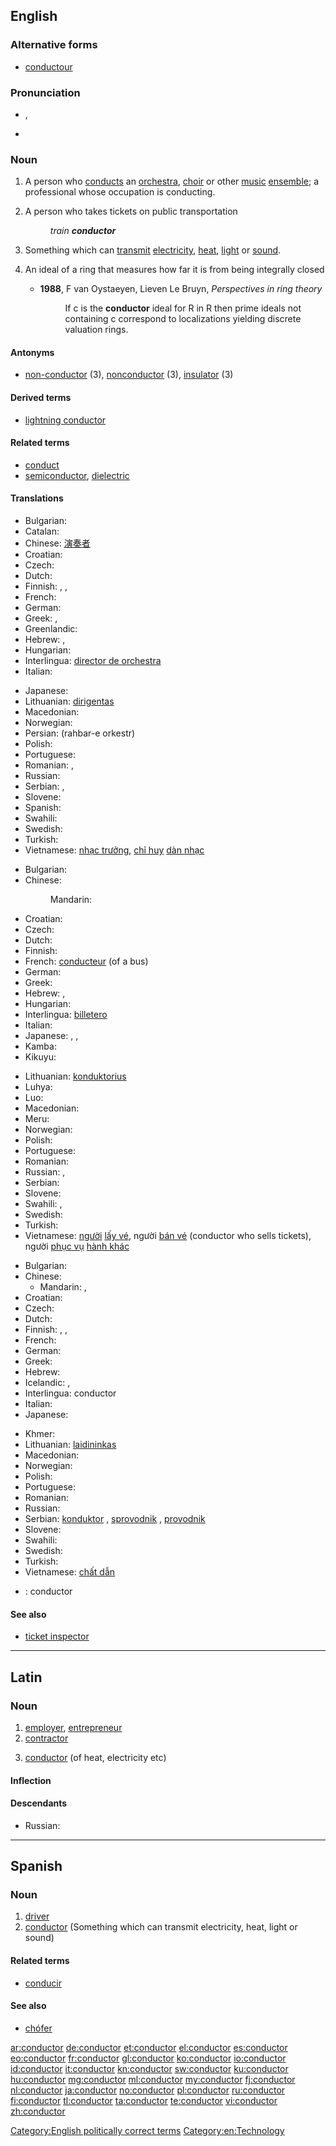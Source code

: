 ==English==

===Alternative forms===
* [[conductour]] {{qualifier|obsolete}}

===Pronunciation===
* {{IPA|/kənˈdʌktɚ/}}, {{SAMPA|/k@n"dVkt@`/}}
* {{audio|en-us-conductor.ogg|Audio (US)}}

===Noun===
{{en-noun}}

# {{music}} A person who [[conducts]] an [[orchestra]], [[choir]] or other [[music]] [[ensemble]]; a professional whose occupation is conducting.
# A person who takes tickets on public transportation
#: ''train '''conductor'''''
# Something which can [[transmit]] [[electricity]], [[heat]], [[light]] or [[sound]].
# {{mathematics}} An ideal of a ring that measures how far it is from being integrally closed
#* '''1988''', F van Oystaeyen, Lieven Le Bruyn, ''Perspectives in ring theory''
#*: If c is the '''conductor''' ideal for R in R then prime ideals not containing c correspond to localizations yielding discrete valuation rings.

====Antonyms====
* [[non-conductor]] (3), [[nonconductor]] (3), [[insulator]] (3)

====Derived terms====
* [[lightning conductor]]

====Related terms====
* [[conduct]]
* [[semiconductor]], [[dielectric]]

====Translations====
{{trans-top|person who conducts an orchestra, choir or other music ensemble}}
* Bulgarian: {{t+|bg|диригент|m}}
* Catalan: {{t|ca|director|m}}
* Chinese: [[演奏]][[者]]
* Croatian: {{t-|hr|ravnatelj|m}}
* Czech: {{t-|cs|dirigent|m}}
* Dutch: {{t+|nl|dirigent|m}}
* Finnish: {{t+|fi|kapellimestari}}, {{t|fi|kuoronjohtaja}}, {{t-|fi|orkesterinjohtaja}}
* French: {{t+|fr|chef d'orchestre|m}}
* German: {{t+|de|Dirigent|m}}
* Greek: {{t|el|αρχιμουσικός|m|f|tr=archimousikós|sc=Grek}}, {{t|el|διευθυντής ορχήστρας|m|tr=diefthyntís orchístras|sc=Grek}}
* Greenlandic: {{t-|kl|nipilersortuni ussersortuusoq|xs=Greenlandic}}
* Hebrew: {{t|he|מנצח|m|tr=menatze'akh}}, {{t|he|מנצחת|f|tr=menatzakhat}}
* Hungarian: {{t+|hu|karmester}}
* Interlingua: [[director de orchestra]]
* Italian: {{t-|it|direttore d'orchestra}}
{{trans-mid}}
* Japanese: {{t|ja|指揮者|tr=[[しきしゃ]], shikisha}}
* Lithuanian: [[dirigentas]] {{m}}
* Macedonian: {{t-|mk|диригент|m|tr=dirigént}}
* Norwegian: {{t-|no|dirigent|m}}
* Persian: {{fa-Arab|[[رهبر ارکستر]]}} (rahbar-e orkestr)
* Polish: {{t+|pl|dyrygent|m}}
* Portuguese: {{t-|pt|maestro|m}}
* Romanian: {{t|ro|dirijor|m}}, {{t|ro|dirijoare|f}}
* Russian: {{t+|ru|дирижёр|tr=dirižor}}
* Serbian: {{t-|sr|dirigent|m}}, {{t|sr|диригент|m|tr=dirigent|sc=Cyrl}}
* Slovene: {{t+|sl|dirigent|m}}
* Spanish: {{t+|es|director|m}}
* Swahili: {{t+|sw|utingo|xs=Swahili}}
* Swedish: {{t+|sv|dirigent|c}}
* Turkish: {{t|tr|orkestra şefi}}
* Vietnamese: [[nhạc trưởng]], [[chỉ huy]] [[dàn nhạc]]
{{trans-bottom}}

{{trans-top|person who takes tickets on public transportation}}
* Bulgarian: {{t-|bg|кондуктор|m}}
* Chinese:
*: Mandarin: {{tø|cmn|售票员|sc=Hans}}
* Croatian: {{t-|hr|kondukter|m}}
* Czech: {{t-|cs|průvodčí|m}}
* Dutch: {{t+|nl|conducteur|m}}
* Finnish: {{t+|fi|konduktööri}}
* French: [[conducteur]] (of a bus)
* German: {{t+|de|Schaffner|m}}
* Greek: {{t|el|εισπράκτορας|m|f|tr=eispráktoras|sc=Grek}}
* Hebrew: {{t|he|כרטיסן|m|tr=kart'isan}}, {{t|he|כרטיסנית|f|tr=kart'isanyt}}
* Hungarian: {{t+|hu|kalauz}}
* Interlingua: [[billetero]]
* Italian: {{t-|it|conducente}}
* Japanese: {{t|ja|コンダクター|tr=kondakutā}}, {{t|ja|引率者|tr=insotsu-sha}}, {{t|ja|車掌|tr=shashō|sc=Jpan}}
* Kamba: {{tø|kam|kondakta}}
* Kikuyu: {{tø|ki|kondakta}}
{{trans-mid}}
* Lithuanian: [[konduktorius]] {{m}}
* Luhya: {{tø|luy|kondakita}}
* Luo: {{tø|luo|kondakta}}
* Macedonian: {{t-|mk|кондуктор|m|tr=kondúktor}}
* Meru: {{tø|mer|kondakta}}
* Norwegian: {{t|no|konduktør|m}}
* Polish: {{t+|pl|konduktor|m}}
* Portuguese: {{t+|pt|condutor|m}}
* Romanian: {{t|ro|conductor|m}}
* Russian: {{t|ru|кондуктор|m|tr=kondúktor}}, {{t|ru|проводник|m|tr=provodník}}
* Serbian: {{t|sr|кондуктер|m|tr=kondukter|sc=Cyrl}}
* Slovene: {{t+|sl|sprevodnik|m}}
* Swahili: {{t+|sw|utingo|xs=Swahili}},  {{t+|sw|kondakta|xs=Swahili}}
* Swedish: {{t|sv|konduktör|c}}
* Turkish: {{t|tr|kondüktör}}
* Vietnamese: [[người]] [[lấy vé]], người [[bán vé]] (conductor who sells tickets), người [[phục vụ]] [[hành khác]]
{{trans-bottom}}

{{trans-top|something which can transmit electricity, heat, light or sound}}
* Bulgarian: {{t+|bg|проводник|m}}
* Chinese:
** Mandarin: {{t-|cmn|傳導體|sc=Hani}}, {{t-|cmn|转导体|sc=Hani}}
* Croatian: {{t-|hr|konduktor|m}}
* Czech: {{t+|cs|vodič|m}}
* Dutch: {{t+|nl|geleider|n}}
* Finnish: {{t+|fi|johde}}, {{t+|fi|johdin}}, {{t-|fi|johdatin}}
* French: {{t+|fr|conducteur}}
* German: {{t+|de|Leiter|m}}
* Greek: {{t|el|αγωγός|m|tr=agogós|sc=Grek}}
* Hebrew: {{t|he|מוליך|m|tr=molykh}}
* Icelandic: {{t|is|leiðari|m}}, {{t|is|leiðir|m}}
* Interlingua: conductor
* Italian: {{t-|it|conducente}}
* Japanese: {{t|ja|導体|tr=dōtai}}
{{trans-mid}}
* Khmer: {{t|km|អង្គធាតុចម្លង|tr=ang theat chom long|sc=Khmr}}
* Lithuanian: [[laidininkas]] {{m}}
* Macedonian: {{t-|mk|проводник|m|tr=próvodnik}}
* Norwegian: {{t+|no|leder|m}}
* Polish: {{t+|pl|przewodnik|m}}
* Portuguese: {{t+|pt|condutor|m}}
* Romanian: {{t|ro|conductor|m}}
* Russian: {{t|ru|проводник|m|tr=provodník}}
* Serbian: [[konduktor]] {{m}}, [[sprovodnik]] {{m}}, [[provodnik]] {{m}}
* Slovene: {{t+|sl|prevodnik|m}}
* Swahili: {{t+|sw|utingo|xs=Swahili}}
* Swedish: {{t+|sv|ledare|c}}
* Turkish: {{t+|tr|iletken}}
* Vietnamese: [[chất dẫn]]
{{trans-bottom}}

{{checktrans-top}}
* {{ttbc|es}}: conductor
{{trans-bottom}}

====See also====
* [[ticket inspector]]

[[Category:English politically correct terms]]
[[Category:en:Technology]]

----

==Latin==

===Noun===
{{la-noun|conductor|conductoris|conductōris|m|third}}

# [[employer]], [[entrepreneur]]
# [[contractor]]
# {{physics|lang=la}} [[#English|conductor]] (of heat, electricity etc)

====Inflection====
{{la-decl-3rd|conductor|conductor|conductor|conductōr}}

====Descendants====
* Russian: {{l|ru|кондуктор|конду́ктор|tr=kondúktor}}

----

==Spanish==

===Noun===
{{es-noun|m|f=conductora|pl=conductores}}

# [[driver]]
# [[conductor#English|conductor]] (Something which can transmit electricity, heat, light or sound)

====Related terms====
* [[conducir]]

====See also====
* [[chófer]]

[[ar:conductor]]
[[de:conductor]]
[[et:conductor]]
[[el:conductor]]
[[es:conductor]]
[[eo:conductor]]
[[fr:conductor]]
[[gl:conductor]]
[[ko:conductor]]
[[io:conductor]]
[[id:conductor]]
[[it:conductor]]
[[kn:conductor]]
[[sw:conductor]]
[[ku:conductor]]
[[hu:conductor]]
[[mg:conductor]]
[[ml:conductor]]
[[my:conductor]]
[[fj:conductor]]
[[nl:conductor]]
[[ja:conductor]]
[[no:conductor]]
[[pl:conductor]]
[[ru:conductor]]
[[fi:conductor]]
[[tl:conductor]]
[[ta:conductor]]
[[te:conductor]]
[[vi:conductor]]
[[zh:conductor]]